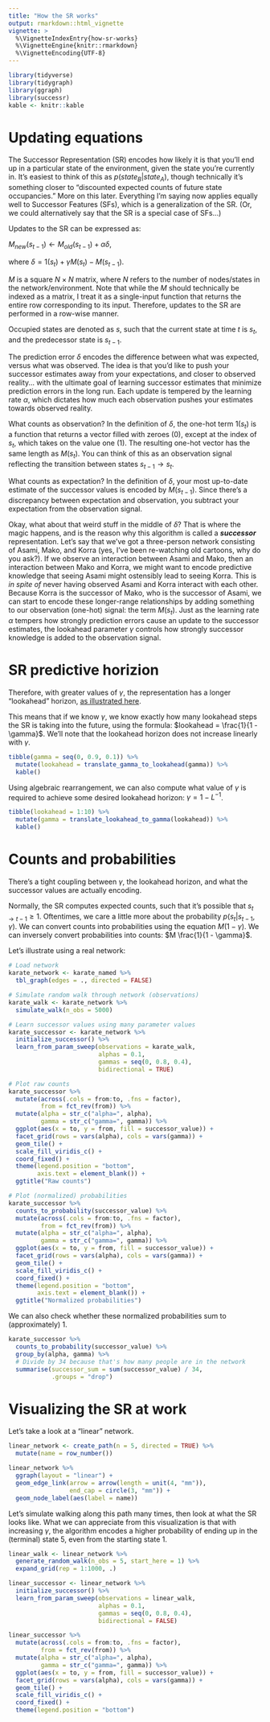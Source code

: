 ```yaml
---
title: "How the SR works"
output: rmarkdown::html_vignette
vignette: >
  %\VignetteIndexEntry{how-sr-works}
  %\VignetteEngine{knitr::rmarkdown}
  %\VignetteEncoding{UTF-8}
---
```


```r
library(tidyverse)
library(tidygraph)
library(ggraph)
library(successr)
kable <- knitr::kable
```

# Updating equations

The Successor Representation (SR) encodes how likely it is that you'll end up in a particular state of the environment, given the state you're currently in. It's easiest to think of this as $p(state_B | state_A)$, though technically it's something closer to "discounted expected counts of future state occupancies." More on this later. Everything I'm saying now applies equally well to Successor Features (SFs), which is a generalization of the SR. (Or, we could alternatively say that the SR is a special case of SFs...)

Updates to the SR can be expressed as:

$M_{new}(s_{t-1}) \leftarrow M_{old}(s_{t-1}) + \alpha \delta$,

where $\delta = 1(s_t) + \gamma M(s_t) - M(s_{t-1})$.

$M$ is a square $N \times N$ matrix, where $N$ refers to the number of nodes/states in the network/environment. Note that while the $M$ should technically be indexed as a matrix, I treat it as a single-input function that returns the entire row corresponding to its input. Therefore, updates to the SR are performed in a row-wise manner.

Occupied states are denoted as $s$, such that the current state at time $t$ is $s_t$, and the predecessor state is $s_{t-1}$.

The prediction error $\delta$ encodes the difference between what was expected, versus what was observed. The idea is that you'd like to push your successor estimates away from your expectations, and closer to observed reality... with the ultimate goal of learning successor estimates that minimize prediction errors in the long run. Each update is tempered by the learning rate $\alpha$, which dictates how much each observation pushes your estimates towards observed reality.

What counts as observation? In the definition of $\delta$, the one-hot term $1(s_t)$ is a function that returns a vector filled with zeroes (0), except at the index of $s_t$, which takes on the value one (1). The resulting one-hot vector has the same length as $M(s_t)$. You can think of this as an observation signal reflecting the transition between states $s_{t-1} \rightarrow s_t$.

What counts as expectation? In the definition of $\delta$, your most up-to-date estimate of the successor values is encoded by $M(s_{t-1})$. Since there's a discrepancy between expectation and observation, you subtract your expectation from the observation signal.

Okay, what about that weird stuff in the middle of $\delta$? That is where the magic happens, and is the reason why this algorithm is called a ***successor*** representation. Let's say that we've got a three-person network consisting of Asami, Mako, and Korra (yes, I've been re-watching old cartoons, why do you ask?). If we observe an interaction between Asami and Mako, then an interaction between Mako and Korra, we might want to encode predictive knowledge that seeing Asami might ostensibly lead to seeing Korra. This is *in spite of* never having observed Asami and Korra interact with each other. Because Korra is the successor of Mako, who is the successor of Asami, we can start to encode these longer-range relationships by adding something to our observation (one-hot) signal: the term $M(s_t)$. Just as the learning rate $\alpha$ tempers how strongly prediction errors cause an update to the successor estimates, the lookahead parameter $\gamma$ controls how strongly successor knowledge is added to the observation signal.

# SR predictive horizion

Therefore, with greater values of $\gamma$, the representation has a longer "lookahead" horizon, [as illustrated here](https://bair.berkeley.edu/blog/2021/01/05/successor/).

This means that if we know $\gamma$, we know exactly how many lookahead steps the SR is taking into the future, using the formula: $lookahead = \frac{1}{1 - \gamma}$. We'll note that the lookahead horizon does not increase linearly with $\gamma$.
 
```r
tibble(gamma = seq(0, 0.9, 0.1)) %>%
  mutate(lookahead = translate_gamma_to_lookahead(gamma)) %>%
  kable()
```

Using algebraic rearrangement, we can also compute what value of $\gamma$ is required to achieve some desired lookahead horizon: $\gamma = 1 - L^{-1}$.

```r
tibble(lookahead = 1:10) %>%
  mutate(gamma = translate_lookahead_to_gamma(lookahead)) %>%
  kable()
```

# Counts and probabilities

There's a tight coupling between $\gamma$, the lookahead horizon, and what the successor values are actually encoding.

Normally, the SR computes expected counts, such that it's possible that $s_{t \rightarrow t-1} \ge 1$. Oftentimes, we care a little more about the probability $p(s_t | s_{t-1}, \gamma)$. We can convert counts into probabilities using the equation $M (1 - \gamma)$. We can inversely convert probabilities into counts: $M \frac{1}{1 - \gamma}$.

Let's illustrate using a real network:

```r
# Load network
karate_network <- karate_named %>%
  tbl_graph(edges = ., directed = FALSE)

# Simulate random walk through network (observations)
karate_walk <- karate_network %>%
  simulate_walk(n_obs = 5000)

# Learn successor values using many parameter values
karate_successor <- karate_network %>%
  initialize_successor() %>%
  learn_from_param_sweep(observations = karate_walk,
                         alphas = 0.1,
                         gammas = seq(0, 0.8, 0.4),
                         bidirectional = TRUE)

# Plot raw counts
karate_successor %>%
  mutate(across(.cols = from:to, .fns = factor),
         from = fct_rev(from)) %>%
  mutate(alpha = str_c("alpha=", alpha),
         gamma = str_c("gamma=", gamma)) %>%
  ggplot(aes(x = to, y = from, fill = successor_value)) +
  facet_grid(rows = vars(alpha), cols = vars(gamma)) +
  geom_tile() +
  scale_fill_viridis_c() +
  coord_fixed() +
  theme(legend.position = "bottom",
        axis.text = element_blank()) +
  ggtitle("Raw counts")

# Plot (normalized) probabilities
karate_successor %>%
  counts_to_probability(successor_value) %>%
  mutate(across(.cols = from:to, .fns = factor),
         from = fct_rev(from)) %>%
  mutate(alpha = str_c("alpha=", alpha),
         gamma = str_c("gamma=", gamma)) %>%
  ggplot(aes(x = to, y = from, fill = successor_value)) +
  facet_grid(rows = vars(alpha), cols = vars(gamma)) +
  geom_tile() +
  scale_fill_viridis_c() +
  coord_fixed() +
  theme(legend.position = "bottom",
        axis.text = element_blank()) +
  ggtitle("Normalized probabilities")
```

We can also check whether these normalized probabilities sum to (approximately) 1.

```r
karate_successor %>%
  counts_to_probability(successor_value) %>%
  group_by(alpha, gamma) %>%
  # Divide by 34 because that's how many people are in the network
  summarise(successor_sum = sum(successor_value) / 34,
            .groups = "drop")
```

# Visualizing the SR at work

Let's take a look at a "linear" network.

```r
linear_network <- create_path(n = 5, directed = TRUE) %>%
  mutate(name = row_number())

linear_network %>%
  ggraph(layout = "linear") +
  geom_edge_link(arrow = arrow(length = unit(4, "mm")), 
                 end_cap = circle(3, "mm")) + 
  geom_node_label(aes(label = name))
```

Let's simulate walking along this path many times, then look at what the SR looks like. What we can appreciate from this visualization is that with increasing $\gamma$, the algorithm encodes a higher probability of ending up in the (terminal) state 5, even from the starting state 1.

```r
linear_walk <- linear_network %>%
  generate_random_walk(n_obs = 5, start_here = 1) %>%
  expand_grid(rep = 1:1000, .)

linear_successor <- linear_network %>%
  initialize_successor() %>%
  learn_from_param_sweep(observations = linear_walk,
                         alphas = 0.1,
                         gammas = seq(0, 0.8, 0.4),
                         bidirectional = FALSE)

linear_successor %>%
  mutate(across(.cols = from:to, .fns = factor),
         from = fct_rev(from)) %>%
  mutate(alpha = str_c("alpha=", alpha),
         gamma = str_c("gamma=", gamma)) %>%
  ggplot(aes(x = to, y = from, fill = successor_value)) +
  facet_grid(rows = vars(alpha), cols = vars(gamma)) +
  geom_tile() +
  scale_fill_viridis_c() +
  coord_fixed() +
  theme(legend.position = "bottom")
```

